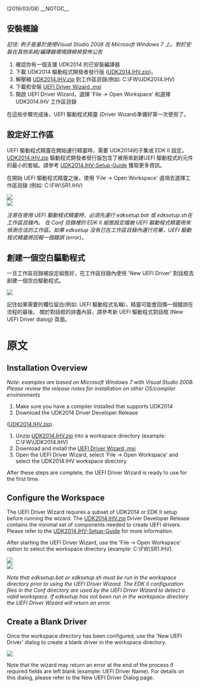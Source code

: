 (2019/03/08)
__NOTOC__
==安裝概論==
''記住: 例子是基於使用Visual Studio 2008 在 Microsoft Windows 7 上。對於安裝在其他系統/編譯器環境請檢視發佈公告''

# 確認你有一個支援 UDK2014 的已安裝編譯器
# 下載 UDK2014 驅動程式開發者發行版 ([https://github.com/tianocore-docs/Docs/raw/master/Driver_Developer/UDK2014.IHV.zip UDK2014.IHV.zip])。
# 解壓縮 [https://github.com/tianocore-docs/Docs/raw/master/Driver_Developer/UDK2014.IHV.zip UDK2014.IHV.zip] 到工作區目錄(例如: C:\FW\UDK2014.IHV)
#下載和安裝 [https://github.com/tianocore-docs/Docs/raw/master/Driver_Developer/UefiDriverWizard.msi UEFI Driver Wizard .msi]
# 開啟 UEFI Driver Wizard，選擇 'File -> Open Workspace' 和選擇 UDK2014.IHV 工作區目錄

在這些步驟完成後，UEFI 驅動程式精靈 (Driver Wizard)準備好第一次使用了。

== 設定好工作區 ==

UEFI 驅動程式精靈在開始運行精靈時，需要 UDK2014的子集或 EDK II 設定。[https://github.com/tianocore-docs/Docs/raw/master/Driver_Developer/UDK2014.IHV.zip  UDK2014.IHV.zip] 驅動程式開發者發行版包含了被用來創建UEFI 驅動程式的元件的最小的套組。請參考 [[UDK2014.IHV-Setup-Guide]] 獲取更多資訊。

在開始 UEFI 驅動程式精靈之後，使用 'File -> Open Workspace' 選項去選擇工作區目錄 (例如: C:\FW\SR1.IHV)


<img src="https://raw.githubusercontent.com/tianocore/tianocore.github.io/master/images/UEFIDriverWizard01.png" > 
<br> 
<img src="https://raw.githubusercontent.com/tianocore/tianocore.github.io/master/images/UEFIDriverWizard02.png" >


''注意在使用 UEFI 驅動程式精靈時，必須先運行 edksetup.bat 或 edksetup.sh在工作區目錄內。 在 Conf 目錄裡的 EDK II 組態設定檔被 UEFI 驅動程式精靈用來偵測合法的工作區。如果 edksetup 沒有已在工作區目錄內運行完畢，UEFI 驅動程式精靈將回報一個錯誤 (error)。''

== 創建一個空白驅動程式 ==

一旦工作區目錄被設定組態好，在工作區目錄內使用 'New UEFI Driver' 對話框去創建一個空白驅動程式。

<img src="https://raw.githubusercontent.com/tianocore/tianocore.github.io/master/images/UEFIDriverWizard03.png" >

記住如果需要的欄位留白(例如: UEFI 驅動程式名稱)，精靈可能會回傳一個錯誤在流程的最後。 關於對話框的詳盡內容，請參考新 UEFI 驅動程式對話框 (New UEFI Driver dialog) 頁面。

<!-- [[Category:UEFI Driver Wizard]] -->
<!-- [[Category:Driver]] -->
<!-- [[Category:IHV]] -->
<!-- [[Category:EDKII]] -->

= 原文 =
== Installation Overview ==
''Note: examples are based on Microsoft Windows 7 with Visual Studio 2008. Please review the release notes for installation on other OS/compiler environments''

# Make sure you have a compiler installed that supports UDK2014
# Download the UDK2014 Driver Developer Release 
([https://github.com/tianocore-docs/Docs/raw/master/Driver_Developer/UDK2014.IHV.zip UDK2014.IHV.zip]).
# Unzip [https://github.com/tianocore-docs/Docs/raw/master/Driver_Developer/UDK2014.IHV.zip UDK2014.IHV.zip] into a workspace directory (example: C:\FW\UDK2014.IHV)
# Download and install the [https://github.com/tianocore-docs/Docs/raw/master/Driver_Developer/UefiDriverWizard.msi UEFI Driver Wizard .msi]
# Open the UEFI Driver Wizard, select 'File -> Open Workspace' and select the UDK2014.IHV workspace directory

After these steps are complete, the UEFI Driver Wizard is ready to use for the first time.

== Configure the Workspace ==

The UEFI Driver Wizard requires a subset of UDK2014 or EDK II setup before running the wizard. The [https://github.com/tianocore-docs/Docs/raw/master/Driver_Developer/UDK2014.IHV.zip  UDK2014.IHV.zip] Driver Developer Release contains the minimal set of components needed to create UEFI drivers. Please refer to the [[UDK2014.IHV-Setup-Guide]] for more information.

After starting the UEFI Driver Wizard, use the 'File -> Open Workspace' option to select the workspace directory (example: C:\FW\SR1.IHV).


<img src="https://raw.githubusercontent.com/tianocore/tianocore.github.io/master/images/UEFIDriverWizard01.png" > 
<br> 
<img src="https://raw.githubusercontent.com/tianocore/tianocore.github.io/master/images/UEFIDriverWizard02.png" >


''Note that edksetup.bat or edksetup.sh must be run in the workspace directory prior to using the UEFI Driver Wizard. The EDK II configuration files in the Conf directory are used by the UEFI Driver Wizard to detect a valid workspace. If edksetup has not been run in the workspace directory the UEFI Driver Wizard will return an error.''

== Create a Blank Driver ==

Once the workspace directory has been configured, use the 'New UEFI Driver' dialog to create a blank driver in the workspace directory.

<img src="https://raw.githubusercontent.com/tianocore/tianocore.github.io/master/images/UEFIDriverWizard03.png" >

Note that the wizard may return an error at the end of the process if required fields are left blank (example: UEFI Driver Name). For details on this dialog, please refer to the New UEFI Driver Dialog page.

<!-- [[Category:UEFI Driver Wizard]] -->
<!-- [[Category:Driver]] -->
<!-- [[Category:IHV]] -->
<!-- [[Category:EDKII]] -->